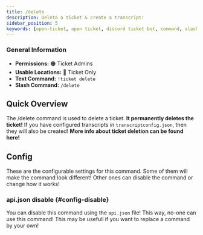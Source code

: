 ```yaml
---
title: /delete
description: Deleta a ticket & create a transcript!
sidebar_position: 5
keywords: [open-ticket, open ticket, discord ticket bot, command, slash command, delete]
---
```

<head>
    <link rel="apple-touch-icon" href="/img/logo_vertical.png"/>
</head>

### General Information
- **Permissions:** 🟠 Ticket Admins
- **Usable Locations:** 🔴 Ticket Only
- **Text Command:** `!ticket delete`
- **Slash Command:** `/delete`

## Quick Overview
The /delete command is used to delete a ticket. **It permanently deletes the ticket!**
If you have configured transcripts in `transcriptconfig.json`, then they will also be created!
**More info about ticket deletion <InlineLink isdoc="true" url="docs/system/ticket-flow#deletion">can be found here</InlineLink>!**

<GoodImage src="/img/docs-v3/commands/delete.png" alt="Image of /delete command" size="50%"></GoodImage>

## Config
These are the <InlineLink url="docs/config/general" isdoc="true">configurable settings</InlineLink> for this command.
Some of them will make the command look different!
Other ones can disable the command or change how it works!

### <InlineLink url="docs/config/api" isdoc="true"><LabelText color="red">api.json</LabelText></InlineLink> disable \{#config-disable}
You can disable this command using the `api.json` file! This way, no-one can use this command!
This may be usefull if you want to replace a command by your own!
